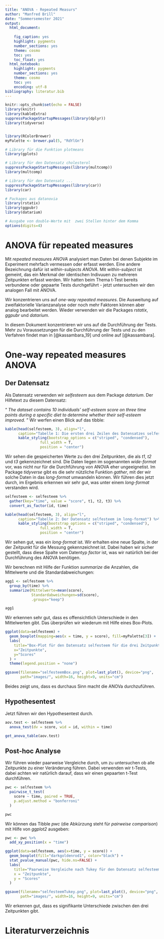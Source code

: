 ```yaml
---
title: "ANOVA - Repeated Measurs"
author: "Manfred Brill"
date: "Sommersemester 2021"
output: 
  html_document: 
    
    fig_caption: yes
    highlight: pygments
    number_sections: yes
    theme: cosmo
    toc: yes
    toc_float: yes  
  html_notebook:
    highlight: pygments
    number_sections: yes
    theme: cosmo
    toc: yes
    encoding: utf-8
bibliography: literatur.bib 
---
```


```r
knitr::opts_chunk$set(echo = FALSE)
library(knitr)
library(kableExtra)
suppressPackageStartupMessages(library(dplyr))
library(tidyverse)


library(RColorBrewer)
myPalette <- brewer.pal(5, "RdYlGn")

# Library für die Funktion plotmeans
library(gplots)

# Library für den Datensatz cholesterol
suppressPackageStartupMessages(library(multcomp))
library(multcomp)

# Library für den Datensatz ...
suppressPackageStartupMessages(library(car))
library(car)

# Packages aus datanovia
library(rstatix)
library(ggpubr)
library(datarium)

# Ausgabe von double-Werte mit  zwei Stellen hinter dem Komma
options(digits=4)
```

# ANOVA für repeated measures
Mit *repeated measures ANOVA* analysiert man Daten bei denen Subjekte im Experiment
mehrfach vermessen oder erfasst werden. Eine andere Bezeichnung dafür
ist *within-subjects ANOVA*. Mit *within-subject* ist gemeint, das ein Merkmal
der identischen Indivuuen zu mehreren Zeitpunkten erfasst werden. Wir hatten beim Thema
t-Test bereits verbundene oder gepaarte Tests durchgeführt - jetzt untersuchen wir
den analogen Fall mit ANOVA.

Wir konzentrieren uns auf *one-way repeated measures*. Die Ausweitung auf zweifaktorielle
Varianzanalyse oder noch mehr Faktoren können aber analog bearbeitet werden. Wieder verwenden wir die Packages *rstatix*, *ggpubr* und *datarium*.

In diesem Dokument konzentrieren wir uns auf die Durchführung der Tests. 
Mehr zu Voraussetzungen für die Durchführung der Tests und zu den Verfahren findet man 
in  [@kassambara_19] und online auf [@kassambara].

# One-way repeated measures ANOVA

## Der Datensatz
Als Datensatz verwenden wir *selfesteem* aus dem Package *datarium*. Der Hilfetext zu diesem Datensatz:

"*
The dataset contains 10 individuals' self-esteem score on three time points during a specific diet to determine whether their self-esteem improved.
*"
Wir werfen einen Blick auf das tibble:

```r
kable(head(selfesteem, 3), align="l",
      caption="Tabelle 1: Die ersten drei Zeilen des Datensatzes selfesteem") %>%
      kable_styling(bootstrap_options = c("striped", "condensed"), 
                full_width = T, 
                position = "center")
```

Wir sehen die gespeicherten Werte zu den drei Zeitpunkten, die als *t1*, *t2* und *t3* gekennzeichnet sind. Die Daten liegen im sogenannten *wide-format* vor, was nicht nur für
die Durchführung von ANOVA eher ungeeignetist. Im Package *tidyverse* gibt es die
sehr nützliche Funktion *gather*, mit der wir solche Daten in das *long-format*
umwandeln können. Wir führen dies jetzt durch, im Ergebnis erkennen wir sehr gut,
was unter einem *long-format* verstanden wird.

```r
selfesteem <- selfesteem %>%
  gather(key="time", value = "score", t1, t2, t3) %>%
  convert_as_factor(id, time)

kable(head(selfesteem, 3), align="l",
      caption="Tabelle 2: Der Datensatz selfesteem im long-format") %>%
      kable_styling(bootstrap_options = c("striped", "condensed"), 
                full_width = T, 
                position = "center")
```

Wir sehen gut, was ein *long-format* ist. Wir erhalten eine neue Spalte, in der der Zeitpunkt für die Messung gekennzeichnet ist. Dabei haben wir sicher gestellt, dass diese Spalte vom Datentyp *factor* ist, was wir natürlich bei der Durchführung des ANOVA benötigen.

Wir berechnen mit Hilfe der Funktion *summarize* die Anzahlen, die Mittelwerte und die Standardabweichungen:

```r
agg1 <- selfesteem %>%
  group_by(time) %>%
  summarize(Mittelwerte=mean(score),
            Standardabweichungen=sd(score),
            .groups="keep")

agg1
```

Wir erkennen sehr gut, dass es offensichtlich Unterschiede in den Mittelwerten gibt. Das überprüfen wir wiederum mit Hilfe eines Box-Plots.

```r
ggplot(data=selfesteem) +
  geom_boxplot(mapping=aes(x = time, y = score), fill=myPalette[3]) +
  labs(
    title="Box-Plot für den Datensatz selfesteem für die drei Zeitpunkte)", 
    x="Zeitpunkte", 
    y="Scores"
  ) +
  theme(legend.position = "none")

ggsave(filename="selfesteemBox.png", plot=last_plot(), device="png",
       path="images/", width=16, height=9, units="cm")
```
Beides zeigt uns, dass es durchaus Sinn macht die ANOVa durchzuführen.

## Hypothesentest
Jetzt führen wir den Hypothesentest durch.

```r
aov.test <- selfesteem %>%
  anova_test(dv = score, wid = id, within = time)

get_anova_table(aov.test)
```

## Post-hoc Analyse
Wir führen wieder paarweise Vergleiche durch, um zu untersuchen ob alle Zeitpunkte
zu einer Veränderung führen. Dabei verwenden wir t-Tests, dabei achten wir natürlich darauf,
dass wir einen gepaarten t-Test durchführen.

```r
pwc <- selfesteem %>%
  pairwise_t_test(
    score ~ time, paired = TRUE,
    p.adjust.method = "bonferroni"
  )

pwc
```
Wir können das Tibble *pwc* (die Abkürzung steht für *pairweise comparison*)
mit Hilfe von *ggplot2* ausgeben:

```r
pwc <- pwc %>% 
  add_xy_position(x = "time")

ggplot(data=selfesteem, aes(x=time, y = score)) + 
  geom_boxplot(fill="darkgoldenrod1", color="black") + 
  stat_pvalue_manual(pwc, hide.ns=FALSE) + 
  labs(
    title="Paarweise Vergleiche nach Tukey für den Datensatz selfesteem",
    x = "Zeitpunkte",
    y = "Scores"
  )

ggsave(filename="selfesteemTukey.png", plot=last_plot(), device="png",
       path="images/", width=16, height=9, units="cm")
```

Wir erkennen gut, dass es signifikante Unterschiede zwischen den drei Zeitpunkten gibt.

# Literaturverzeichnis

